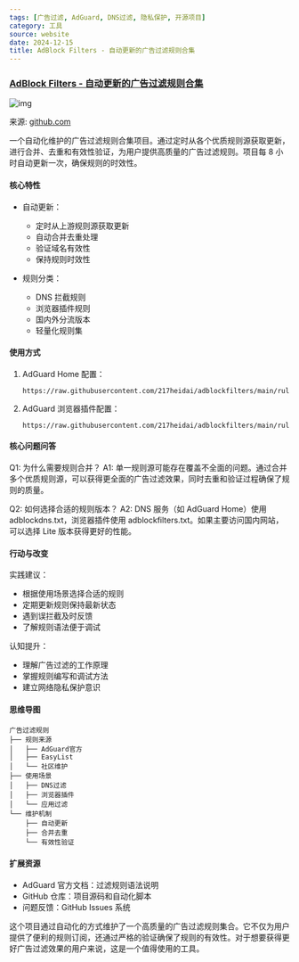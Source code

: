 ```yaml
---
tags: [广告过滤, AdGuard, DNS过滤, 隐私保护, 开源项目]
category: 工具
source: website
date: 2024-12-15
title: AdBlock Filters - 自动更新的广告过滤规则合集
---
```


### [AdBlock Filters - 自动更新的广告过滤规则合集](https://github.com/217heidai/adblockfilters)

![img](https://img.mengpeng.tech/i/2024/12/14/675d455f117d5.webp)

来源: [github.com](https://github.com/217heidai/adblockfilters)

一个自动化维护的广告过滤规则合集项目。通过定时从各个优质规则源获取更新，进行合并、去重和有效性验证，为用户提供高质量的广告过滤规则。项目每 8 小时自动更新一次，确保规则的时效性。

#### 核心特性
- 自动更新：
  - 定时从上游规则源获取更新
  - 自动合并去重处理
  - 验证域名有效性
  - 保持规则时效性

- 规则分类：
  - DNS 拦截规则
  - 浏览器插件规则
  - 国内外分流版本
  - 轻量化规则集

#### 使用方式
1. AdGuard Home 配置：
   ```plaintext
   https://raw.githubusercontent.com/217heidai/adblockfilters/main/rules/adblockdns.txt
   ```

2. AdGuard 浏览器插件配置：
   ```plaintext
   https://raw.githubusercontent.com/217heidai/adblockfilters/main/rules/adblockfilters.txt
   ```

#### 核心问题问答
Q1: 为什么需要规则合并？
A1: 单一规则源可能存在覆盖不全面的问题。通过合并多个优质规则源，可以获得更全面的广告过滤效果，同时去重和验证过程确保了规则的质量。

Q2: 如何选择合适的规则版本？
A2: DNS 服务（如 AdGuard Home）使用 adblockdns.txt，浏览器插件使用 adblockfilters.txt。如果主要访问国内网站，可以选择 Lite 版本获得更好的性能。

#### 行动与改变
实践建议：
- 根据使用场景选择合适的规则
- 定期更新规则保持最新状态
- 遇到误拦截及时反馈
- 了解规则语法便于调试

认知提升：
- 理解广告过滤的工作原理
- 掌握规则编写和调试方法
- 建立网络隐私保护意识

#### 思维导图
```
广告过滤规则
├── 规则来源
│   ├── AdGuard官方
│   ├── EasyList
│   └── 社区维护
├── 使用场景
│   ├── DNS过滤
│   ├── 浏览器插件
│   └── 应用过滤
└── 维护机制
    ├── 自动更新
    ├── 合并去重
    └── 有效性验证
```

#### 扩展资源
- AdGuard 官方文档：过滤规则语法说明
- GitHub 仓库：项目源码和自动化脚本
- 问题反馈：GitHub Issues 系统

这个项目通过自动化的方式维护了一个高质量的广告过滤规则集合。它不仅为用户提供了便利的规则订阅，还通过严格的验证确保了规则的有效性。对于想要获得更好广告过滤效果的用户来说，这是一个值得使用的工具。 